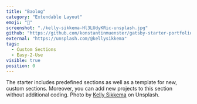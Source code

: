 ```yaml
---
title: "Baolog"
category: "Extendable Layout"
emoji: "🧰"
screenshot: "./kelly-sikkema-Hl3LUdyKRic-unsplash.jpg"
github: "https://github.com/konstantinmuenster/gatsby-starter-portfolio-minimal"
external: "https://unsplash.com/@kellysikkema"
tags:
  - Custom Sections
  - Easy-2-Use
visible: true
position: 0
---
```


The starter includes predefined sections as well as a template for new, custom sections. Moreover, you can add new projects to this section without additional coding. Photo by <a href="https://unsplash.com/@kellysikkema?utm_source=unsplash&utm_medium=referral&utm_content=creditCopyText" target="_blank" rel="nofollow noopener noreferrer" aria-label="External Link">Kelly Sikkema</a> on Unsplash.
